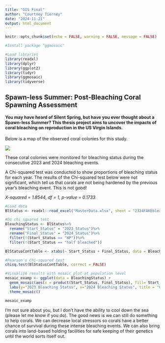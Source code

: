```yaml
---
title: "GIS Final"
author: "Courtney Tierney"
date: "2024-11-21"
output: html_document
---
```


```r
knitr::opts_chunk$set(echo = FALSE, warning = FALSE, message = FALSE)
```

```r
#Install package "ggmosaic"

#Load libraries
library(readxl)
library(dplyr)
library(ggplot2)
library(tidyr)
library(ggmosaic)
library(tidyverse)
```

## Spawn-less Summer: Post-Bleaching Coral Spawning Assessment

#### You may have heard of Silent Spring, but have you ever thought about a Spawn-less Summer? This thesis project aims to uncover the impacts of coral bleaching on reproduction in the US Virgin Islands.

Below is a map of the observed coral colonies for this study.

![](Tierney_GIS_Final_Map.jpg)

These coral colonies were monitored for bleaching status during the consecutive 2023 and 2024 bleaching events.

A Chi-squared test was conducted to show proportions of bleaching status for each year. The results of the Chi-squared test below were not significant, which tell us that corals are not being hardened by the previous year's bleaching event. This is not good!

*X-squared = 1.8544, df = 1, p-value = 0.1733*

```r
#Load data
BlStatus <- readxl::read_excel("MasterData.xlsx", sheet = "2324FAKEbleachingstatus")
```

```r
#Do chi squared test
BleachingStatus <- BlStatus%>%
  rename("Start_Status" = "2023_Status")%>%
  rename("Final_Status" = "2024_Status")%>%
  filter(!(Start_Status == "WP"))%>%
  filter(!(Start_Status == "half bleached"))

BlStatusContTable <- xtabs(~ Start_Status + Final_Status, data = BleachingStatus)

#Pearson's Chi-squared test
chisq.test(BlStatusContTable, correct = FALSE)
```

```r
#Visualize results with mosaic plot at population level
mosaic_examp <- ggplot(data = BleachingStatus) +
  geom_mosaic(aes(x = product(Start_Status, Final_Status), fill= Start_Status)) +   
  labs(y="2023 Bleaching Status", x="2024 Bleaching Status", title = "Colony Bleaching Status", fill = "2023 Bleaching Status") +
  theme_mosaic()

mosaic_examp
```

I'm not sure about you, but I don't have the ability to cool down the sea (please let me know if you do). The good news is we can still do something to help corals. We can decrease local stressors so corals have a better chance of survival during these intense bleaching events. We can also bring corals into land-based holding facilities for safe keeping of their genetics until the world sorts itself out.
